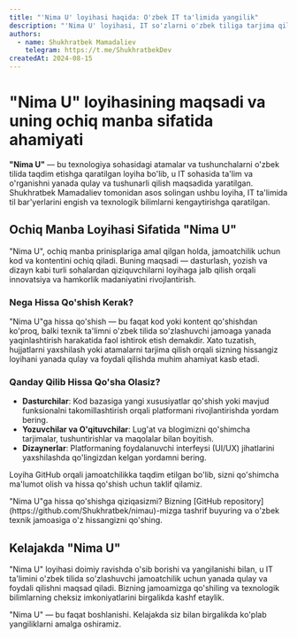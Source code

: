 ```yaml
---
title: "'Nima U' loyihasi haqida: O'zbek IT ta'limida yangilik"
description: "'Nima U' loyihasi, IT so'zlarni o'zbek tiliga tarjima qilish va texnologiya sohasida bilimlarni ommalashtirishga bag'ishlangan ochiq manba loyiha."
authors:
  - name: Shukhratbek Mamadaliev
    telegram: https://t.me/ShukhratbekDev
createdAt: 2024-08-15
---
```


# "Nima U" loyihasining maqsadi va uning ochiq manba sifatida ahamiyati

**"Nima U"** — bu texnologiya sohasidagi atamalar va tushunchalarni o'zbek tilida taqdim etishga qaratilgan loyiha bo'lib, u IT sohasida ta'lim va o'rganishni yanada qulay va tushunarli qilish maqsadida yaratilgan. Shukhratbek Mamadaliev tomonidan asos solingan ushbu loyiha, IT ta'limida til bar'yerlarini engish va texnologik bilimlarni kengaytirishga qaratilgan.

## Ochiq Manba Loyihasi Sifatida "Nima U"

"Nima U", ochiq manba prinisplariga amal qilgan holda, jamoatchilik uchun kod va kontentini ochiq qiladi. Buning maqsadi — dasturlash, yozish va dizayn kabi turli sohalardan qiziquvchilarni loyihaga jalb qilish orqali innovatsiya va hamkorlik madaniyatini rivojlantirish.

### Nega Hissa Qo'shish Kerak?

"Nima U"ga hissa qo'shish — bu faqat kod yoki kontent qo'shishdan ko'proq, balki texnik ta'limni o'zbek tilida so'zlashuvchi jamoaga yanada yaqinlashtirish harakatida faol ishtirok etish demakdir. Xato tuzatish, hujjatlarni yaxshilash yoki atamalarni tarjima qilish orqali sizning hissangiz loyihani yanada qulay va foydali qilishda muhim ahamiyat kasb etadi.

### Qanday Qilib Hissa Qo'sha Olasiz?

- **Dasturchilar**: Kod bazasiga yangi xususiyatlar qo'shish yoki mavjud funksionalni takomillashtirish orqali platformani rivojlantirishda yordam bering.
- **Yozuvchilar va O'qituvchilar**: Lug'at va blogimizni qo'shimcha tarjimalar, tushuntirishlar va maqolalar bilan boyitish.
- **Dizaynerlar**: Platformaning foydalanuvchi interfeysi (UI/UX) jihatlarini yaxshilashda qo'lingizdan kelgan yordamni bering.

Loyiha GitHub orqali jamoatchilikka taqdim etilgan bo'lib, sizni qo'shimcha ma'lumot olish va hissa qo'shish uchun taklif qilamiz.

<Callout type="success">
"Nima U"ga hissa qo'shishga qiziqasizmi? Bizning [GitHub repository](https://github.com/Shukhratbek/nimau)-mizga tashrif buyuring va o'zbek texnik jamoasiga o'z hissangizni qo'shing.
</Callout>

## Kelajakda "Nima U"
"Nima U" loyihasi doimiy ravishda o'sib borishi va yangilanishi bilan, u IT ta'limini o'zbek tilida so'zlashuvchi jamoatchilik uchun yanada qulay va foydali qilishni maqsad qiladi. Bizning jamoamizga qo'shiling va texnologik bilimlarning cheksiz imkoniyatlarini birgalikda kashf etaylik.

"Nima U" — bu faqat boshlanishi. Kelajakda siz bilan birgalikda ko'plab yangiliklarni amalga oshiramiz.

